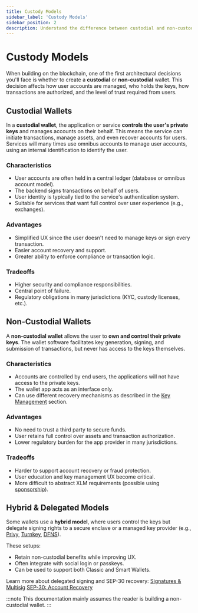 ```yaml
---
title: Custody Models
sidebar_label: 'Custody Models'
sidebar_position: 2
description: Understand the difference between custodial and non-custodial wallets on Stellar, and how this choice impacts architecture, compliance, and user experience.
---
```


# Custody Models

When building on the blockchain, one of the first architectural decisions you'll face is whether to create a **custodial** or **non-custodial** wallet. This decision affects how user accounts are managed, who holds the keys, how transactions are authorized, and the level of trust required from users.

## Custodial Wallets

In a **custodial wallet**, the application or service **controls the user's private keys** and manages accounts on their behalf. This means the service can initiate transactions, manage assets, and even recover accounts for users. Services will many times use omnibus accounts to manage user accounts, using an internal identification to identify the user.

### Characteristics

* User accounts are often held in a central ledger (database or omnibus  account model).
* The backend signs transactions on behalf of users.
* User identity is typically tied to the service's authentication system.
* Suitable for services that want full control over user experience (e.g., exchanges).

### Advantages

* Simplified UX since the user doesn't need to manage keys or sign every transaction.
* Easier account recovery and support.
* Greater ability to enforce compliance or transaction logic.

### Tradeoffs

* Higher security and compliance responsibilities.
* Central point of failure.
* Regulatory obligations in many jurisdictions (KYC, custody licenses, etc.).

## Non-Custodial Wallets

A **non-custodial wallet** allows the user to **own and control their private keys**. The wallet software facilitates key generation, signing, and submission of transactions, but never has access to the keys themselves.

### Characteristics

* Accounts are controlled by end users, the applications will not have access to the private keys.
* The wallet app acts as an interface only.
* Can use different recovery mechanisms as described in the [Key Management](./key-management) section.

### Advantages

* No need to trust a third party to secure funds.
* User retains full control over assets and transaction authorization.
* Lower regulatory burden for the app provider in many jurisdictions.

### Tradeoffs

* Harder to support account recovery or fraud protection.
* User education and key management UX become critical.
* More difficult to abstract XLM requirements (possible using [sponsorship](../category/sponsorship)).

## Hybrid & Delegated Models

Some wallets use a **hybrid model**, where users control the keys but delegate signing rights to a secure enclave or a managed key provider (e.g., [Privy](https://docs.privy.io/), [Turnkey](https://www.turnkey.com/), [DFNS](https://dfns.co/)).

These setups:

* Retain non-custodial benefits while improving UX.
* Often integrate with social login or passkeys.
* Can be used to support both Classic and Smart Wallets.

Learn more about delegated signing and SEP-30 recovery:
[Signatures & Multisig](https://developers.stellar.org/docs/learn/fundamentals/transactions/signatures-multisig)
[SEP-30: Account Recovery](https://github.com/stellar/stellar-protocol/blob/master/ecosystem/sep-0030.md)


:::note
This documentation mainly assumes the reader is building a non-custodial wallet.
:::